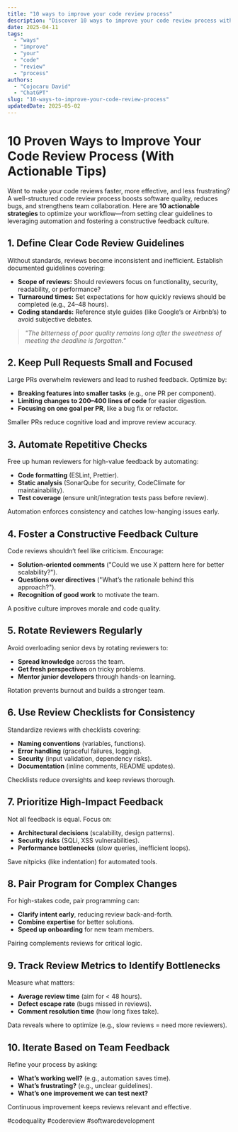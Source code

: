 ```yaml
---
title: "10 ways to improve your code review process"
description: "Discover 10 ways to improve your code review process with this in-depth guide, providing actionable insights and practical tips to boost your knowledge and results."
date: 2025-04-11
tags:
  - "ways"
  - "improve"
  - "your"
  - "code"
  - "review"
  - "process"
authors:
  - "Cojocaru David"
  - "ChatGPT"
slug: "10-ways-to-improve-your-code-review-process"
updatedDate: 2025-05-02
---
```


# 10 Proven Ways to Improve Your Code Review Process (With Actionable Tips)  

Want to make your code reviews faster, more effective, and less frustrating? A well-structured code review process boosts software quality, reduces bugs, and strengthens team collaboration. Here are **10 actionable strategies** to optimize your workflow—from setting clear guidelines to leveraging automation and fostering a constructive feedback culture.  

## 1. Define Clear Code Review Guidelines  

Without standards, reviews become inconsistent and inefficient. Establish documented guidelines covering:  

- **Scope of reviews:** Should reviewers focus on functionality, security, readability, or performance?  
- **Turnaround times:** Set expectations for how quickly reviews should be completed (e.g., 24–48 hours).  
- **Coding standards:** Reference style guides (like Google’s or Airbnb’s) to avoid subjective debates.  

> _"The bitterness of poor quality remains long after the sweetness of meeting the deadline is forgotten."_  

## 2. Keep Pull Requests Small and Focused  

Large PRs overwhelm reviewers and lead to rushed feedback. Optimize by:  

- **Breaking features into smaller tasks** (e.g., one PR per component).  
- **Limiting changes to 200–400 lines of code** for easier digestion.  
- **Focusing on one goal per PR**, like a bug fix or refactor.  

Smaller PRs reduce cognitive load and improve review accuracy.  

## 3. Automate Repetitive Checks  

Free up human reviewers for high-value feedback by automating:  

- **Code formatting** (ESLint, Prettier).  
- **Static analysis** (SonarQube for security, CodeClimate for maintainability).  
- **Test coverage** (ensure unit/integration tests pass before review).  

Automation enforces consistency and catches low-hanging issues early.  

## 4. Foster a Constructive Feedback Culture  

Code reviews shouldn’t feel like criticism. Encourage:  

- **Solution-oriented comments** ("Could we use X pattern here for better scalability?").  
- **Questions over directives** ("What’s the rationale behind this approach?").  
- **Recognition of good work** to motivate the team.  

A positive culture improves morale and code quality.  

## 5. Rotate Reviewers Regularly  

Avoid overloading senior devs by rotating reviewers to:  

- **Spread knowledge** across the team.  
- **Get fresh perspectives** on tricky problems.  
- **Mentor junior developers** through hands-on learning.  

Rotation prevents burnout and builds a stronger team.  

## 6. Use Review Checklists for Consistency  

Standardize reviews with checklists covering:  

- **Naming conventions** (variables, functions).  
- **Error handling** (graceful failures, logging).  
- **Security** (input validation, dependency risks).  
- **Documentation** (inline comments, README updates).  

Checklists reduce oversights and keep reviews thorough.  

## 7. Prioritize High-Impact Feedback  

Not all feedback is equal. Focus on:  

- **Architectural decisions** (scalability, design patterns).  
- **Security risks** (SQLi, XSS vulnerabilities).  
- **Performance bottlenecks** (slow queries, inefficient loops).  

Save nitpicks (like indentation) for automated tools.  

## 8. Pair Program for Complex Changes  

For high-stakes code, pair programming can:  

- **Clarify intent early**, reducing review back-and-forth.  
- **Combine expertise** for better solutions.  
- **Speed up onboarding** for new team members.  

Pairing complements reviews for critical logic.  

## 9. Track Review Metrics to Identify Bottlenecks  

Measure what matters:  

- **Average review time** (aim for < 48 hours).  
- **Defect escape rate** (bugs missed in reviews).  
- **Comment resolution time** (how long fixes take).  

Data reveals where to optimize (e.g., slow reviews = need more reviewers).  

## 10. Iterate Based on Team Feedback  

Refine your process by asking:  

- **What’s working well?** (e.g., automation saves time).  
- **What’s frustrating?** (e.g., unclear guidelines).  
- **What’s one improvement we can test next?**  

Continuous improvement keeps reviews relevant and effective.  

#codequality #codereview #softwaredevelopment